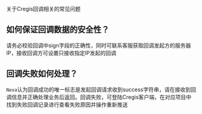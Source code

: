 关于Cregis回调相关的常见问题
## 如何保证回调数据的安全性？
请务必校验回调中sign字段的正确性，同时可联系客服获取回调发起方的服务器IP，接收回调方可设置只接收指定IP发起的回调
## 回调失败如何处理？
```Nexa```认为回调成功的唯一标志是发起回调请求收到success字符串，请在接收到回调信息并正确处理业务后返回。回调失败，可登陆Cregis客户端，在对应项目中找到失败回调记录进行查看失败原因并操作重新推送